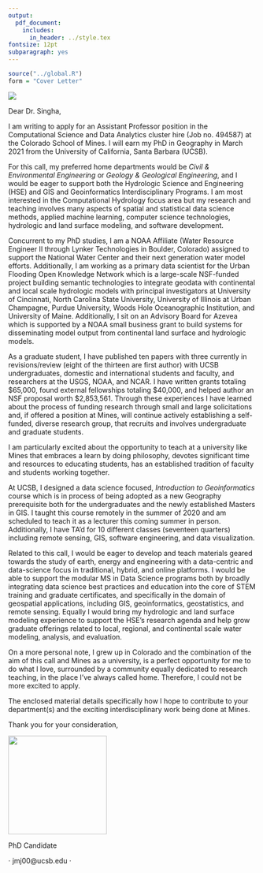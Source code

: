 ```yaml
---
output: 
  pdf_document:
    includes: 
      in_header: ../style.tex
fontsize: 12pt
subparagraph: yes
---
```


```r
source("../global.R")
form = "Cover Letter"
```

<!-- HEADER Section -->
![](coverhead.png)

\vspace{-25mm}
\textbf{J. Michael Johnson}
\textcolor{gray}{
\newline jmj00@ucsb.edu $\cdot$ (719) 304-4951
\newline 767 Cypress Walk, Goleta, CA 93117
\newline \textcolor{header_blue}{\textcolor{gray}{\faGlobe} \hspace{0.2mm} \href{https://mikejohnson51.github.io}{https://mikejohnson51.github.io}}
}
\vspace{5mm}
\newline \textbf{Dr. Kamini Singha}
\textcolor{gray}{
\newline Chair of the Search Committee
\newline Colorado School of Mines, 1500 Illinois St, Golden, CO 80401
}
\vspace{5mm}

Dear Dr. Singha,

I am writing to apply for an Assistant Professor position in the Computational Science and Data Analytics cluster hire (Job no. 494587) at the Colorado School of Mines. I will earn my PhD in Geography in March 2021 from the University of California, Santa Barbara (UCSB).

For this call, my preferred home departments would be _Civil & Environmental Engineering_ or _Geology & Geological Engineering_, and I would be eager to support both the Hydrologic Science and Engineering (HSE) and GIS and Geoinformatics Interdisciplinary Programs. I am most interested in the Computational Hydrology focus area but my research and teaching involves many aspects of spatial and statistical data science methods, applied machine learning, computer science technologies, hydrologic and land surface modeling, and software development.

Concurrent to my PhD studies, I am a NOAA Affiliate (Water Resource Engineer II through Lynker Technologies in Boulder, Colorado) assigned to support the National Water Center and their next generation water model efforts. Additionally, I am working as a primary data scientist for the Urban Flooding Open Knowledge Network which is a large-scale NSF-funded project building semantic technologies to integrate geodata with continental and local scale hydrologic models with principal investigators at University of Cincinnati, North Carolina State University, University of Illinois at Urban Champagne, Purdue University, Woods Hole Oceanographic Institution, and University of Maine. Additionally, I sit on an Advisory Board for Azevea which is supported by a NOAA small business grant to build systems for disseminating model output from continental land surface and hydrologic models.

As a graduate student, I have published ten papers with three currently in revisions/review (eight of the thirteen are first author) with UCSB undergraduates, domestic and international students and faculty, and researchers at the USGS, NOAA, and NCAR. I have written grants totaling $65,000, found external fellowships totaling $40,000, and helped author an NSF proposal worth $2,853,561. Through these experiences I have learned about the process of funding research through small and large solicitations and, if offered a position at Mines, will continue actively establishing a self-funded, diverse research group, that recruits and involves undergraduate and graduate students.

I am particularly excited about the opportunity to teach at a university like Mines that embraces a learn by doing philosophy, devotes significant time and resources to educating students, has an established tradition of faculty and students working together.

At UCSB, I designed a data science focused, _Introduction to Geoinformatics_ course which is in process of being adopted as a new  Geography prerequisite both for the undergraduates and the newly established Masters in GIS. I taught this course remotely in the summer of 2020 and am scheduled to teach it as a lecturer this coming summer in person. Additionally, I have TA’d for 10 different classes (seventeen quarters) including remote sensing, GIS, software engineering, and data visualization.

Related to this call, I would be eager to develop and teach materials geared towards the study of earth, energy and engineering with a data-centric and data-science focus in traditional, hybrid, and online platforms. I would be able to support the modular MS in Data Science programs both by broadly integrating data science best practices and education into the core of STEM training and graduate certificates, and specifically in the domain of geospatial applications, including GIS, geoinformatics, geostatistics, and remote sensing. Equally I would bring my hydrologic and land surface modeling experience to support the HSE’s research agenda and help grow graduate offerings related to local, regional, and continental scale water modeling, analysis, and evaluation.  

On a more personal note, I grew up in Colorado and the combination of the aim of this call and Mines as a university, is a perfect opportunity for me to do what I love, surrounded by a community equally dedicated to research teaching, in the place I’ve always called home. Therefore, I could not be more excited to apply. 

The enclosed material details specifically how I hope to contribute to your department(s) and the exciting interdisciplinary work being done at Mines. 

Thank you for your consideration, 

\vspace{3mm}

![](name.png){width=200px}

\textbf{Mike Johnson}
\footnotesize

PhD Candidate

\textcolor{gray}{Department of Geography, University of California, Santa Barbara} 

\textcolor{header_blue}{\textcolor{gray}{\faGlobe} \hspace{0.2mm} \href{https://mikejohnson51.github.io}{https://mikejohnson51.github.io}} $\cdot$ 
            \textcolor{gray}{\faEnvelope} \hspace{0.2mm} jmj00@ucsb.edu $\cdot$ 
            \textcolor{header_blue}{\textcolor{gray}{\faGithub} \hspace{0.2mm} \href{https://github.com/mikejohnson51}{https://github.com/mikejohnson51}}
